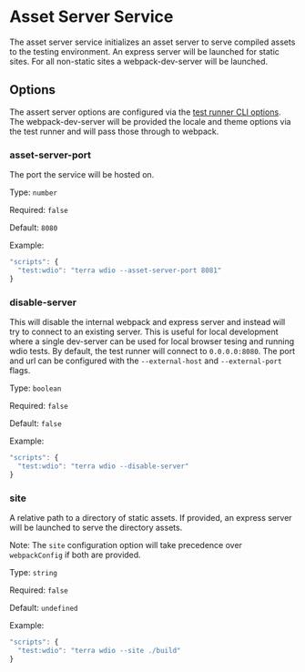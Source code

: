 # Asset Server Service

The asset server service initializes an asset server to serve compiled assets to the testing environment. An express server will be launched for static sites. For all non-static sites a webpack-dev-server will be launched.

## Options

The assert server options are configured via the [test runner CLI options](../about#options). The webpack-dev-server will be provided the locale and theme options via the test runner and will pass those through to webpack.

### asset-server-port

The port the service will be hosted on.

Type: `number`

Required: `false`

Default: `8080`

Example:

```js
"scripts": {
  "test:wdio": "terra wdio --asset-server-port 8081"
}
```

### disable-server

This will disable the internal webpack and express server and instead will try to connect to an existing server.
This is useful for local development where a single dev-server can be used for local browser tesing and running wdio tests.
By default, the test runner will connect to `0.0.0.0:8080`. The port and url can be configured with the `--external-host` and `--external-port` flags. 

Type: `boolean`

Required: `false`

Default: `false`

Example:

```js
"scripts": {
  "test:wdio": "terra wdio --disable-server"
}
```

### site

A relative path to a directory of static assets. If provided, an express server will be launched to serve the directory assets.

Note: The `site` configuration option will take precedence over `webpackConfig` if both are provided.

Type: `string`

Required: `false`

Default: `undefined`

Example:

```js
"scripts": {
  "test:wdio": "terra wdio --site ./build"
}
```
